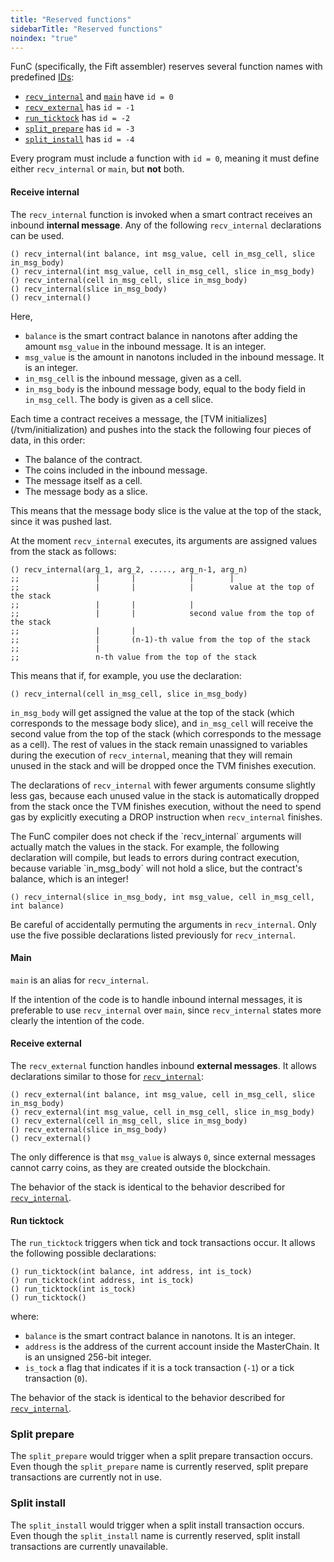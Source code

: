 ```yaml
---
title: "Reserved functions"
sidebarTitle: "Reserved functions"
noindex: "true"
---
```


FunC (specifically, the Fift assembler) reserves several function names with predefined [IDs](./functions#method-id-specifier):

- [`recv_internal`](#receive-internal) and [`main`](#main) have `id = 0`
- [`recv_external`](#receive-external) has `id = -1`
- [`run_ticktock`](#run-ticktock) has `id = -2`
- [`split_prepare`](#split-prepare) has `id = -3`
- [`split_install`](#split-install) has `id = -4`

Every program must include a function with `id = 0`, meaning it must define either `recv_internal` or `main`, but **not** both.

#### Receive internal

The `recv_internal` function is invoked when a smart contract receives an inbound **internal message**.
Any of the following `recv_internal` declarations can be used.

```func
() recv_internal(int balance, int msg_value, cell in_msg_cell, slice in_msg_body)
() recv_internal(int msg_value, cell in_msg_cell, slice in_msg_body)
() recv_internal(cell in_msg_cell, slice in_msg_body)
() recv_internal(slice in_msg_body)
() recv_internal()
```

Here,

- `balance` is the smart contract balance in nanotons after adding the amount `msg_value` in the inbound message. It is an integer.
- `msg_value` is the amount in nanotons included in the inbound message. It is an integer.
- `in_msg_cell` is the inbound message, given as a cell.
- `in_msg_body` is the inbound message body, equal to the body field in `in_msg_cell`. The body is given as a cell slice.

<Aside>
  Each time a contract receives a message, the [TVM initializes](/tvm/initialization) and pushes into the stack the following four pieces of data, in this order:

  - The balance of the contract.
  - The coins included in the inbound message.
  - The message itself as a cell.
  - The message body as a slice.

  This means that the message body slice is the value at the top of the stack, since it was pushed last.

  At the moment `recv_internal` executes, its arguments are assigned values from the stack as follows:

  ```func
  () recv_internal(arg_1, arg_2, ....., arg_n-1, arg_n)
  ;;                 |       |            |        |
  ;;                 |       |            |        value at the top of the stack 
  ;;                 |       |            |
  ;;                 |       |            second value from the top of the stack
  ;;                 |       |
  ;;                 |       (n-1)-th value from the top of the stack
  ;;                 |
  ;;                 n-th value from the top of the stack
  ```

  This means that if, for example, you use the declaration:

  ```func
  () recv_internal(cell in_msg_cell, slice in_msg_body)
  ```

  `in_msg_body` will get assigned the value at the top of the stack (which corresponds to the message body slice),
  and `in_msg_cell` will receive the second value from the top of the stack (which corresponds to the message as a cell).
  The rest of values in the stack remain unassigned to variables during the execution of `recv_internal`, meaning that they
  will remain unused in the stack and will be dropped once the TVM finishes execution.

  The declarations of `recv_internal` with fewer arguments consume slightly less gas,
  because each unused value in the stack is automatically dropped from the stack once the TVM finishes execution, without the need
  to spend gas by explicitly executing a DROP instruction when `recv_internal` finishes.
</Aside>

<Aside
  type="danger"
>
  The FunC compiler does not check if the `recv_internal` arguments will actually match the values in the stack.
  For example, the following declaration will compile, but leads to errors during contract execution, because variable `in_msg_body` will
  not hold a slice, but the contract's balance, which is an integer!

  ```func
  () recv_internal(slice in_msg_body, int msg_value, cell in_msg_cell, int balance)
  ```

  Be careful of accidentally permuting the arguments in `recv_internal`. Only use the five possible declarations listed previously for `recv_internal`.
</Aside>

#### Main

`main` is an alias for `recv_internal`.

If the intention of the code is to handle inbound internal messages, it is preferable to use `recv_internal` over `main`,
since `recv_internal` states more clearly the intention of the code.

#### Receive external

The `recv_external` function handles inbound **external messages**. It allows declarations similar to those for [`recv_internal`](#receive-internal):

```func
() recv_external(int balance, int msg_value, cell in_msg_cell, slice in_msg_body)
() recv_external(int msg_value, cell in_msg_cell, slice in_msg_body)
() recv_external(cell in_msg_cell, slice in_msg_body)
() recv_external(slice in_msg_body)
() recv_external()
```

The only difference is that `msg_value` is always `0`, since external messages cannot carry coins, as they are created outside the blockchain.

The behavior of the stack is identical to the behavior described for [`recv_internal`](#receive-internal).

#### Run ticktock

The `run_ticktock` triggers when tick and tock transactions occur. It allows the following possible declarations:

```func
() run_ticktock(int balance, int address, int is_tock)
() run_ticktock(int address, int is_tock)
() run_ticktock(int is_tock)
() run_ticktock()
```

where:

- `balance` is the smart contract balance in nanotons. It is an integer.
- `address` is the address of the current account inside the MasterChain. It is an unsigned 256-bit integer.
- `is_tock` a flag that indicates if it is a tock transaction (`-1`) or a tick transaction (`0`).

The behavior of the stack is identical to the behavior described for [`recv_internal`](#receive-internal).

### Split prepare

The `split_prepare` would trigger when a split prepare transaction occurs. Even though the `split_prepare` name is currently reserved,
split prepare transactions are currently not in use.

### Split install

The `split_install` would trigger when a split install transaction occurs. Even though the `split_install` name is currently reserved,
split install transactions are currently unavailable.

